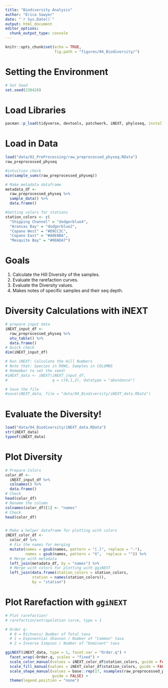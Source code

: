 ```yaml
---
title: "Biodiversity Analysis"
author: "Erica Sawyer"
date: "`r Sys.Date()`"
output: html_document
editor_options: 
  chunk_output_type: console
---
```


```r
knitr::opts_chunk$set(echo = TRUE,
                      fig.path = "figures/04_Biodiversity/")
```


# Setting the Environment
```r
# Set Seed
set.seed(238428)

```

# Load Libraries
```r
pacman::p_load(tidyverse, devtools, patchwork, iNEXT, phyloseq, install=FALSE)

```
# Load in Data
```r
load("data/02_PreProcessing/raw_preprocessed_physeq.RData")
raw_preprocessed_physeq

#intuition check
min(sample_sums(raw_preprocessed_physeq))

# Make metadata dataframe
metadata_df <-
  raw_preprocessed_physeq %>%
  sample_data() %>%
  data.frame()

#Setting colors for stations
station_colors <- c(
  "Shipping Channel" = "dodgerblue4",
  "Aransas Bay" = "dodgerblue2",
  "Copano West" = "#D9CC3C",
  "Copano East" = "#A0E0BA",
  "Mesquite Bay" = "#00ADA7")


```


# Goals
1. Calculate the Hill Diversity of the samples. 
2. Evaluate the rarefaction curves. 
3. Evaluate the Diversity values. 
4. Makes notes of specific samples and their seq depth. 

# Diversity Calculations with iNEXT 

```r
# prepare input data 
iNEXT_input_df <- 
  raw_preprocessed_physeq %>%
  otu_table() %>%
  data.frame()
# Quick check
dim(iNEXT_input_df)

# Run iNEXT: Calculate the Hill Numbers 
# Note that: Species in ROWS, Samples in COLUMNS 
# Remember to set the seed! 
#iNEXT_data <- iNEXT(iNEXT_input_df, 
#                    q = c(0,1,2), datatype = "abundance")

# Save the file
#save(iNEXT_data, file = "data/04_Biodiversity/iNEXT_data.RData")
```

# Evaluate the Diversity! 
```r
load("data/04_Biodiversity/iNEXT_data.RData")
str(iNEXT_data)
typeof(iNEXT_data)
```

# Plot Diversity 
```r
# Prepare Colors 
color_df <- 
  iNEXT_input_df %>%
  colnames() %>%
  data.frame()
# Check
head(color_df)
# Rename the column 
colnames(color_df)[1] <- "names"
# Check
head(color_df)


# Make a helper dataframe for plotting with colors 
iNEXT_color_df <- 
  color_df %>%
  # Fix the names for merging
  mutate(names = gsub(names, pattern = "[.]", replace = "-"),
         names = gsub(names, pattern = "X",  replace = "")) %>%
  # Merge with metadata
  left_join(metadata_df, by = "names") %>%
  # Merge with colors for plotting with ggiNEXT
  left_join(data.frame(station_colors = station_colors,
            station = names(station_colors)),
            by = "station")
```

# Plot Rarefaction with `ggiNEXT`

```r
# Plot rarefaction! 
# rarefaction/extrapolation curve, type = 1 

# Order q: 
  # 0 = Richness/ Number of Total taxa
  # 1 = Exponential Shannon / Number of "Common" taxa
  # 2 = Inverse Simpson / Number of "Dominant" taxa 

ggiNEXT(iNEXT_data, type = 1, facet.var = "Order.q") + 
  facet_wrap(~Order.q, scales = "fixed") + 
  scale_color_manual(values = iNEXT_color_df$station_colors, guide = FALSE) + 
  scale_fill_manual(values = iNEXT_color_df$station_colors, guide = FALSE) + 
  scale_shape_manual(values = base::rep(17, nsamples(raw_preprocessed_physeq)),
                     guide = FALSE) + 
  theme(legend.position = "none")
```